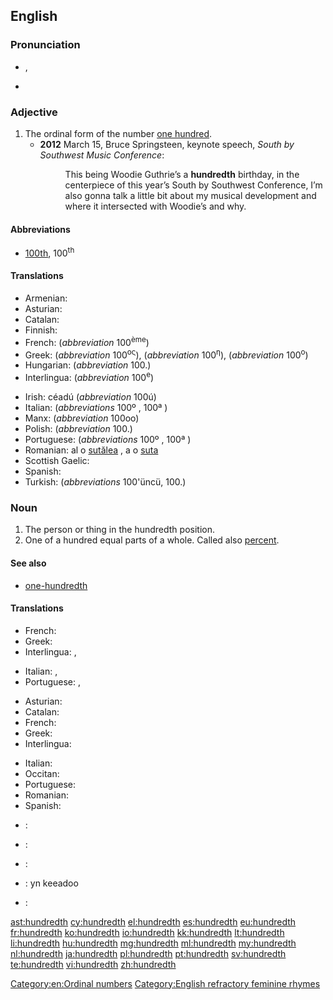 ==English==

===Pronunciation===
* {{IPA|/ˈhʌndɹɛdθ/}}, {{X-SAMPA|/"hVndrEdT/}}
* {{hyphenation|hun|dredth}}

===Adjective===
{{en-adj|-}}

# The ordinal form of the number [[hundred|one hundred]].
#* '''2012''' March 15, Bruce Springsteen, keynote speech, ''South by Southwest Music Conference'':
#*: This being Woodie Guthrie’s a '''hundredth''' birthday, in the centerpiece of this year’s South by Southwest Conference, I’m also gonna talk a little bit about my musical development and where it intersected with Woodie’s and why.

====Abbreviations====
* [[100th]], 100<sup>th</sup>

====Translations====
{{trans-top|ordinal of 100}}
* Armenian: {{t-|hy|հարյուրերորդ|tr=haryurerord}}
* Asturian: {{t|ast|centésimu}}
* Catalan: {{t|ca|centèsim}}
* Finnish: {{t+|fi|sadas}}
* French: {{t|fr|centième}} (''abbreviation'' 100<sup>ème</sup>)
* Greek: {{t+|el|εκατοστός|m|tr=ekatostós}} (''abbreviation'' 100<sup>ος</sup>), {{t+|el|εκατοστή|f|tr=ekatostí}} (''abbreviation'' 100<sup>η</sup>), {{t+|el|εκατοστό|n|tr=ekatostó}} (''abbreviation'' 100<sup>ο</sup>)
* Hungarian: {{t+|hu|századik}} (''abbreviation'' 100.)
* Interlingua: {{t|ia|centesime}} (''abbreviation'' 100<sup>e</sup>)
{{trans-mid}}
* Irish: céadú (''abbreviation'' 100ú)
* Italian: {{t|it|centesimo}} (''abbreviations'' 100º {{m}}, 100ª {{f}})
* Manx: {{t|gv|keeadoo}} (''abbreviation'' 100oo)
* Polish: {{t|pl|setny}} (''abbreviation'' 100.)
* Portuguese: {{t|pl|centésimo}} (''abbreviations'' 100º {{m}}, 100ª {{f}})
* Romanian: al o [[sutălea]] {{m}}, a o [[suta]] {{f}}
* Scottish Gaelic: {{t-|gd|ceudamh|xs=Scottish Gaelic}}
* Spanish: {{t+|es|centésimo}}
* Turkish: {{t+|tr|yüzüncü}} (''abbreviations'' 100'üncü, 100.)
{{trans-bottom}}

===Noun===
{{en-noun}}

# The person or thing in the hundredth position.
# One of a hundred equal parts of a whole. Called also [[percent]].

====See also====
* [[one-hundredth]]

====Translations====
{{trans-top|person or thing in the hundredth position}}
* French: {{t|fr|centième|m|f}}
* Greek: {{t+|el|εκατοστός}}
* Interlingua: {{t|ia|centesimo|m}}, {{t|ia|centesima|f}}
{{trans-mid}}
* Italian: {{t|it|centesimo|m}}, {{t|it|centesima|f}}
* Portuguese: {{t|pt|centésimo|m}}, {{t|pt|centésima|f}}
{{trans-bottom}}

{{trans-top|one of a hundred equal parts of a whole}}
* Asturian: {{t|ast|centésimu|m}}
* Catalan: {{t|ca|centèsim|m}}
* French: {{t|fr|centième|m}}
* Greek: {{t+|el|εκατοστό|n}}
* Interlingua: {{t|ia|centesimo}}
{{trans-mid}}
* Italian: {{t|it|centesimo|m}}
* Occitan: {{t|oc|centesim|m}}
* Portuguese: {{t|pt|centésimo|m}}
* Romanian: {{t|ro|sutime|f}}
* Spanish: {{t|es|centésimo|m}}
{{trans-bottom}}

{{checktrans-top}}
* {{ttbc|hy}}: {{t-|hy|հարյուրերորդ|tr=haryurerord}}
* {{ttbc|eo}}: {{t-|eo|centono}}
* {{ttbc|fi}}: {{t+|fi|sadas}}
{{trans-mid}}
* {{ttbc|gv}}: yn keeadoo
* {{ttbc|sv}}: {{t+|sv|hundradel|c}}
{{trans-bottom}}

[[Category:en:Ordinal numbers]]
[[Category:English refractory feminine rhymes]]

[[ast:hundredth]]
[[cy:hundredth]]
[[el:hundredth]]
[[es:hundredth]]
[[eu:hundredth]]
[[fr:hundredth]]
[[ko:hundredth]]
[[io:hundredth]]
[[kk:hundredth]]
[[lt:hundredth]]
[[li:hundredth]]
[[hu:hundredth]]
[[mg:hundredth]]
[[ml:hundredth]]
[[my:hundredth]]
[[nl:hundredth]]
[[ja:hundredth]]
[[pl:hundredth]]
[[pt:hundredth]]
[[sv:hundredth]]
[[te:hundredth]]
[[vi:hundredth]]
[[zh:hundredth]]